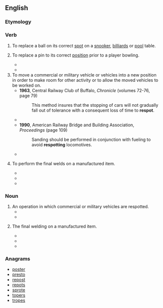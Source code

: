 ==English==

===Etymology===
{{prefix|re|spot|lang=en}}

===Verb===
{{en-verb|respots|respotting|respotted}}

# {{context|sports|billiards|snooker|pool|lang=en}} To replace a ball on its correct [[spot]] on a [[snooker]], [[billiards]] or [[pool]] table.
# {{context|sports|bowling|lang=en}} To replace a pin to its correct [[position]] prior to a player bowling.
#* {{quote-book|title=Physical Education Activities for High School Girls |author=‎Louise Patterson Van Sickle |year=1928  |page=105  |passage=Should a pin fall in removing the dead wood it must be respotted, and pins knocked over by pin or pins rebounding from any other alley must be '''respotted'''.  }}
#* {{quote-book|title=Beginning bowling  |author=Donald Rex Casady & ‎Marie Liba  |year=1968 |page=29 |passage=The pins are '''respotted''' and the player bowls again. }}
# To move a commercial or military vehicle or vehicles into a new position in order to make room for other activity or to allow the moved vehicles to be worked on.
#* '''1963''', Central Railway Club of Buffalo, ''Chronicle'' (volumes 72-76, page 79)
#*: This method insures that the stopping of cars will not gradually fall out of tolerance with a consequent loss of time to '''respot'''.
#* {{quote-book|title=Railway Purchases and Stores - Volume 56   |year=1963  |page=27  |passage=Cars with individual loading hatches have to be '''respotted''' several times, depending on length, and have their loading spout relocated.  }}
#* '''1990''', American Railway Bridge and Building Association, ''Proceedings'' (page 109)
#*: Sanding should be performed in conjunction with fueling to avoid '''respotting''' locomotives.
#* {{quote-book|title=Black Shoe Carrier Admiral |author=John Lundstrom |year=2013 |page= |ISBN=1612512208 |passage=The Sara frantically '''respotted''' fighters for launch, even while Fletcher and Kinkaid warily tracked the suspected enemy group circling to the southwest.  }}
# {{context|manufacturing|lang=en}} To perform the final welds on a manufactured item.
#* {{quote-book|title=Electronics Construction Techniques |author=George L. Ritchie |year=1966 |page=33  |passage=Tack the work pieces with one spot and check for proper relative position of pieces. Sometimes the pieces can be separated and '''respotted''' if necessary. }}
#* {{quote-book|title=Management of advanced manufacturing technology |author=Donald Gerwin & ‎Harvey Kolodny |year=1992  |passage=Next, the body is conveyed to another special conveyor for loading the roof manually, welding the roof using robotics and fixed automation, '''respotting''' the entire body using thirty robots, and some minor operations. }}
#* {{quote-book|title=Transforming Automobile Assembly |author=Koichi Shimokawa, ‎Ulrich Jürgens, ‎& Takahiro Fujimoto  |year=2012  |ISBN=3642603742 |passage=Up to 32 clamping robots and six welding robots can be installed in one box. '''Respotting''' of the bodies then follows in nine respotting boxes. }}
===Noun===
{{en-noun}}

# An operation in which commercial or military vehicles are respotted.
#* {{quote-book|title=A Collection of Technical Papers: AIAA Aircraft Systems  |year=1980 |passage=Final recovery, '''respot''' and servicing may be conducted after this period.  }}
#* {{quote-book|title=The First Team |author=John B. Lundstrom |year=2013  |ISBN=161251166X |passage=At 0850, he directed her commanding officer, Captain Frederick C. Sherman, to ready a combat patrol, a needless order because Sherman had already begun a massive '''respot''' of the crowded flight deck to facilitate the launch of Fighting Two. }}
# {{context|manufacturing|lang=en}} The final welding on a manufactured item.
#* {{quote-book|title=Industrial Robots: Applications |author=William R. Tanner  |year=1979 |page=154  |passage=As pretacked bodies approach the automatic '''respot''' line on the body build trucks, the latches that hold them to the trucks are manually released.  }}
#* {{quote-book|title=Welding Design & Fabrication - Volume 57, Issues 7-12   |year=1984 |page=44  |passage=Reaching for a T- Wagon body, robots at Chrysler, Windsor, make automatic '''respot''' welds where roof bows meet body sides. }}
#* {{quote-book|title=Hi-Tech for Industrial Development |author=Jose E. Cassiolato & ‎Hubert Schmitz |year=2002 |page=165 |ISBN=1134909691 |passage=The Body Assembly plant in São Bernardo was organised in three separate production areas up to the '''Respot''' Line (final welding).  }}

===Anagrams===
* [[poster#English|poster]]
* [[presto#English|presto]]
* [[repost#English|repost]]
* [[repots#English|repots]]
* [[sprote#English|sprote]]
* [[topers#English|topers]]
* [[tropes#English|tropes]]